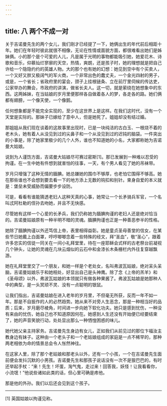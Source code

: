 ```yaml
---
---
---
```

title: 八 两个不成一对
---




关于吉诺曼先生的两个女儿，我们刚才已经提了一下，她俩出生的年代前后相距十年。她们在年轻时彼此就很不相像，无论在性情或面貌方面，都很难看出她们是姊妹俩。小的那个是个可爱的人儿，凡是属于光明的事物都能吸引她，她爱花木、诗歌和音乐，仰慕灿烂寥廓的天空，热情，爽朗，还是孩子时，她的理想就是把自己许给一个隐隐约约的英雄人物。大的那个也有她的幻想：她见到空中有个买卖人，一个又好又胖又极阔气的军火商，一个非常出色的蠢丈夫，一个金光四射的男子，或是，一个省长；省政府里的宴会，颈子上挂根链条、立在前厅里伺候的传达吏，公家举办的舞会，市政府的讲演，做省长夫人。这一切，就是萦绕在她想象中的东西。这两姊妹，在当姑娘的岁月里便那样各自做着各人的梦，各走各的路。她们俩都有翅膀，一个像天使，一个像鹅。

任何想象都是不能完全实现的，至少在这世界上是这样。在我们这时代，没有一个天堂是实际的。那妹子已嫁给了意中人，但是她死了。姐姐却没有结过婚。

那姐姐从我们现在谈着的这故事里出现时，已是一块纯洁的古白玉、一根烧不着的老木头，她有着人从没见到过的尖鼻子和一个从没见到过的迟钝的脑袋。一件突出的小事是，除了她家里极少的几个人外，谁也不知道她的小名，大家都称她为吉诺曼大姑娘。

说到为人谨饬方面，吉诺曼大姑娘尽可赛过密斯[1]。那已发展到一种难以忍受的拘谨。在一生中她有件想到就害怕的往事，一天，有个男人看见了她的吊袜带。

岁月只增强了这种无情的腼腆。她总嫌她的围巾不够厚，也老怕它围得不够高。她在那些谁也不会想到要去看一下的地方添上无数的钩扣和别针。束身自爱的本义就是：堡垒未受威胁而偏要步步设防。

可是，看看有谁能猜透老妇人这种天真的心事，她常让一个长矛骑兵军官，一个名叫忒阿杜勒的侄孙去吻她，并且不无快感。

尽管她有这样一个心爱的长矛兵，我们仍称她为腼腆拘谨的老妇人还是绝对恰当的。吉诺曼姑娘原有一种半明不暗的灵魂。腼腆拘谨也正是一种善恶参半的性格。

她除了腼腆拘谨以外还笃信上帝，表里相得益彰。她是童贞圣母善堂的信女，在某些节日她戴上白面罩，哼哼唧唧念着一些特殊的经文，拜“圣血”，敬“圣心”，跟着许多忠实的信徒一同关在一间小礼拜堂里，待在一座耶稣会式样的古老祭台前凝视几个钟头，让她的灵魂在几块云烟似的云石中和金漆长木条栅栏内外往复穿越飘游。

她在礼拜堂里交了一个朋友，和她一样是个老处女，名叫弗波瓦姑娘，绝对呆头呆脑，吉诺曼姑娘乐于和她相处，好显出自己是头神鹰。除了念《上帝的羔羊》和《圣母颂》以外，弗波瓦姑娘的本领就只有做各种果酱了。弗波瓦姑娘是她那种人中的典型，是一头冥顽不灵、没有一点聪明的银鼠。

让我们指出，吉诺曼姑娘在进入老年的岁月里，不但毫无所获，反而一年不如一年。那是不自振作的人的必然趋势。她从来不对旁人生恶念，那是一种相当好的品质；后来，岁月磨尽棱角，时间进一步向她下软化功夫。她只是感到忧伤，一种没有来由的忧伤，她自己也不知道原因何在。她感到人生还没有开始便已经要结束了，她的声音笑貌行动，处处显出那么一种恓惶困惑的味儿。

她代她父亲主持家务。吉诺曼先生身边有女儿，正如我们从前见过的那位卞福汝主教身边有妹子。这种由一个老头子和一个老姑娘组成的家庭是一点不稀罕的，那种两老相依为命的情景总会令人怅然神往。

在这家人里，除了那个老姑娘和那老头以外，还有一个小孩，一个在吉诺曼先生面前便会发抖沉默的小男孩。吉诺曼先生和那孩子说话没有一次不是狠巴巴的，有时还举起手杖：“来！先生！坏蛋，淘气鬼，走过来！回答我，妖怪！让我看看你，小流氓！”他说些诸如此类的话，但心里可确是疼他。

那是他的外孙。我们以后还会见到这个孩子。



* * *



[1] 英国姑娘以拘谨见称。